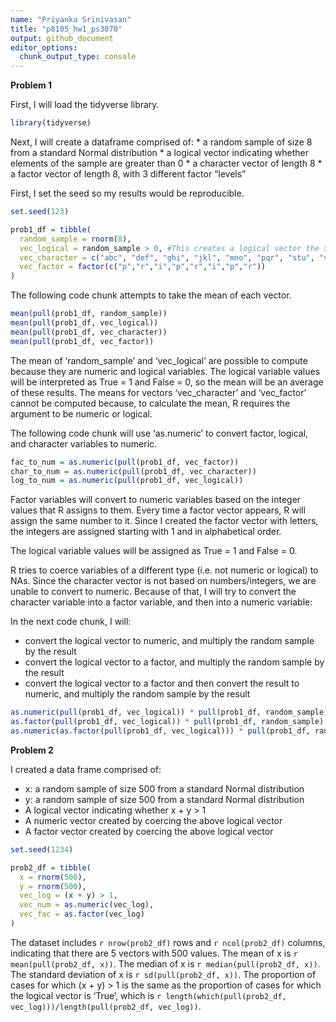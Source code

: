 ```yaml
---
name: "Priyanka Srinivasan"
title: "p8105_hw1_ps3070"
output: github_document
editor_options: 
  chunk_output_type: console
---
```


**Problem 1**

First, I will load the tidyverse library.
```r
library(tidyverse)
```

Next, I will create a dataframe comprised of:
* a random sample of size 8 from a standard Normal distribution
* a logical vector indicating whether elements of the sample are greater than 0
* a character vector of length 8
* a factor vector of length 8, with 3 different factor “levels”

First, I set the seed so my results would be reproducible.
```r
set.seed(123)
```


```r
prob1_df = tibble(
  random_sample = rnorm(8),
  vec_logical = random_sample > 0, #This creates a logical vector the same length as random_sample with the value True when this condition is satisfied and False when it isn't.
  vec_character = c("abc", "def", "ghi", "jkl", "mno", "pqr", "stu", "vwx"),
  vec_factor = factor(c("p","r","i","p","r","i","p","r"))
)
```

The following code chunk attempts to take the mean of each vector.
```r
mean(pull(prob1_df, random_sample))
mean(pull(prob1_df, vec_logical))
mean(pull(prob1_df, vec_character))
mean(pull(prob1_df, vec_factor))
```

The mean of 'random_sample' and 'vec_logical' are possible to compute because they are numeric and logical variables. The logical variable values will be interpreted as True = 1 and False = 0, so the mean will be an average of these results. The means for vectors 'vec_character' and 'vec_factor' cannot be computed because, to calculate the mean, R requires the argument to be numeric or logical.



The following code chunk will use 'as.numeric' to convert factor, logical, and character variables to numeric.

```r
fac_to_num = as.numeric(pull(prob1_df, vec_factor))
char_to_num = as.numeric(pull(prob1_df, vec_character))
log_to_num = as.numeric(pull(prob1_df, vec_logical))
```

Factor variables will convert to numeric variables based on the integer values that R assigns to them. Every time a factor vector appears, R will assign the same number to it. Since I created the factor vector with letters, the integers are assigned starting with 1 and in alphabetical order. 

The logical variable values will be assigned as True = 1 and False = 0.

R tries to coerce variables of a different type (i.e. not numeric or logical) to NAs. Since the character vector is not based on numbers/integers, we are unable to convert to numeric. Because of that, I will try to convert the character variable into a factor variable, and then into a numeric variable:



In the next code chunk, I will:

* convert the logical vector to numeric, and multiply the random sample by the result
* convert the logical vector to a factor, and multiply the random sample by the result
* convert the logical vector to a factor and then convert the result to numeric, and multiply the random sample by the result

```r
as.numeric(pull(prob1_df, vec_logical)) * pull(prob1_df, random_sample)
as.factor(pull(prob1_df, vec_logical)) * pull(prob1_df, random_sample) #The console says "not meaningful for factors" and displays a string of NAs because the factor variable I created contained letters.
as.numeric(as.factor(pull(prob1_df, vec_logical))) * pull(prob1_df, random_sample)
```


**Problem 2**

I created a data frame comprised of:

* x: a random sample of size 500 from a standard Normal distribution
* y: a random sample of size 500 from a standard Normal distribution
* A logical vector indicating whether x + y > 1
* A numeric vector created by coercing the above logical vector
* A factor vector created by coercing the above logical vector

```r
set.seed(1234)
```

```r
prob2_df = tibble(
  x = rnorm(500),
  y = rnorm(500),
  vec_log = (x + y) > 1,
  vec_num = as.numeric(vec_log),
  vec_fac = as.factor(vec_log)
)
```


The dataset includes `r nrow(prob2_df)` rows and `r ncol(prob2_df)` columns, indicating that there are 5 vectors with 500 values. The mean of x is `r mean(pull(prob2_df, x))`. The median of x is `r median(pull(prob2_df, x))`. The standard deviation of x is `r sd(pull(prob2_df, x))`. The proportion of cases for which (x + y) > 1 is the same as the proportion of cases for which the logical vector is 'True', which is `r length(which(pull(prob2_df, vec_log)))/length(pull(prob2_df, vec_log))`.


